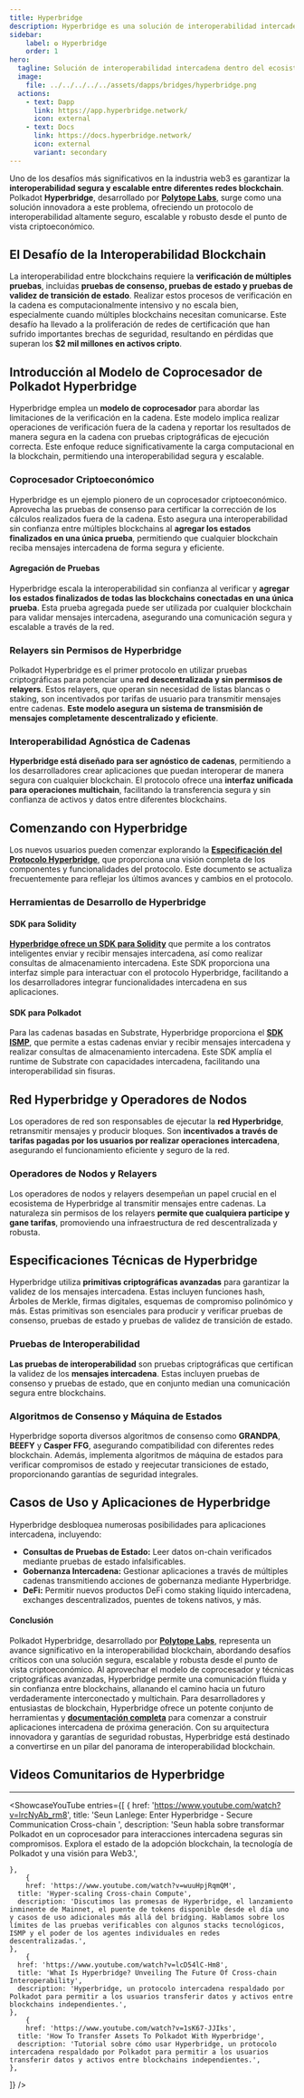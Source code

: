 ```yaml
---
title: Hyperbridge
description: Hyperbridge es una solución de interoperabilidad intercadena de vanguardia dentro del ecosistema Polkadot, que permite una comunicación fluida y segura entre diferentes redes blockchain.
sidebar:
    label: ✪ Hyperbridge
    order: 1
hero:
  tagline: Solución de interoperabilidad intercadena dentro del ecosistema Polkadot.
  image: 
    file: ../../../../../assets/dapps/bridges/hyperbridge.png
  actions:
    - text: Dapp
      link: https://app.hyperbridge.network/
      icon: external
    - text: Docs
      link: https://docs.hyperbridge.network/
      icon: external
      variant: secondary
---
```



Uno de los desafíos más significativos en la industria web3 es garantizar la **interoperabilidad segura y escalable entre diferentes redes blockchain**. Polkadot **Hyperbridge**, desarrollado por **[Polytope Labs](/club/orgs/software/polytope-labs/)**, surge como una solución innovadora a este problema, ofreciendo un protocolo de interoperabilidad altamente seguro, escalable y robusto desde el punto de vista criptoeconómico.

## El Desafío de la Interoperabilidad Blockchain
La interoperabilidad entre blockchains requiere la **verificación de múltiples pruebas**, incluidas **pruebas de consenso, pruebas de estado y pruebas de validez de transición de estado**. Realizar estos procesos de verificación en la cadena es computacionalmente intensivo y no escala bien, especialmente cuando múltiples blockchains necesitan comunicarse. Este desafío ha llevado a la proliferación de redes de certificación que han sufrido importantes brechas de seguridad, resultando en pérdidas que superan los **$2 mil millones en activos cripto**.

## Introducción al Modelo de Coprocesador de Polkadot Hyperbridge
Hyperbridge emplea un **modelo de coprocesador** para abordar las limitaciones de la verificación en la cadena. Este modelo implica realizar operaciones de verificación fuera de la cadena y reportar los resultados de manera segura en la cadena con pruebas criptográficas de ejecución correcta. Este enfoque reduce significativamente la carga computacional en la blockchain, permitiendo una interoperabilidad segura y escalable.

### Coprocesador Criptoeconómico
Hyperbridge es un ejemplo pionero de un coprocesador criptoeconómico. Aprovecha las pruebas de consenso para certificar la corrección de los cálculos realizados fuera de la cadena. Esto asegura una interoperabilidad sin confianza entre múltiples blockchains al **agregar los estados finalizados en una única prueba**, permitiendo que cualquier blockchain reciba mensajes intercadena de forma segura y eficiente.

#### Agregación de Pruebas
Hyperbridge escala la interoperabilidad sin confianza al verificar y **agregar los estados finalizados de todas las blockchains conectadas en una única prueba**. Esta prueba agregada puede ser utilizada por cualquier blockchain para validar mensajes intercadena, asegurando una comunicación segura y escalable a través de la red.

### Relayers sin Permisos de Hyperbridge
Polkadot Hyperbridge es el primer protocolo en utilizar pruebas criptográficas para potenciar una **red descentralizada y sin permisos de relayers**. Estos relayers, que operan sin necesidad de listas blancas o staking, son incentivados por tarifas de usuario para transmitir mensajes entre cadenas. **Este modelo asegura un sistema de transmisión de mensajes completamente descentralizado y eficiente**.

### Interoperabilidad Agnóstica de Cadenas
**Hyperbridge está diseñado para ser agnóstico de cadenas**, permitiendo a los desarrolladores crear aplicaciones que puedan interoperar de manera segura con cualquier blockchain. El protocolo ofrece una **interfaz unificada para operaciones multichain**, facilitando la transferencia segura y sin confianza de activos y datos entre diferentes blockchains.

## Comenzando con Hyperbridge
Los nuevos usuarios pueden comenzar explorando la [**Especificación del Protocolo Hyperbridge**](https://docs.hyperbridge.network/protocol), que proporciona una visión completa de los componentes y funcionalidades del protocolo. Este documento se actualiza frecuentemente para reflejar los últimos avances y cambios en el protocolo.

### Herramientas de Desarrollo de Hyperbridge
#### SDK para Solidity
[**Hyperbridge ofrece un SDK para Solidity**](https://docs.hyperbridge.network/developers/evm/getting-started) que permite a los contratos inteligentes enviar y recibir mensajes intercadena, así como realizar consultas de almacenamiento intercadena. Este SDK proporciona una interfaz simple para interactuar con el protocolo Hyperbridge, facilitando a los desarrolladores integrar funcionalidades intercadena en sus aplicaciones.
#### SDK para Polkadot
Para las cadenas basadas en Substrate, Hyperbridge proporciona el [**SDK ISMP**](https://docs.hyperbridge.network/developers/polkadot/integration), que permite a estas cadenas enviar y recibir mensajes intercadena y realizar consultas de almacenamiento intercadena. Este SDK amplía el runtime de Substrate con capacidades intercadena, facilitando una interoperabilidad sin fisuras.

## Red Hyperbridge y Operadores de Nodos
Los operadores de red son responsables de ejecutar la **red Hyperbridge**, retransmitir mensajes y producir bloques. Son **incentivados a través de tarifas pagadas por los usuarios por realizar operaciones intercadena**, asegurando el funcionamiento eficiente y seguro de la red.

### Operadores de Nodos y Relayers
Los operadores de nodos y relayers desempeñan un papel crucial en el ecosistema de Hyperbridge al transmitir mensajes entre cadenas. La naturaleza sin permisos de los relayers **permite que cualquiera participe y gane tarifas**, promoviendo una infraestructura de red descentralizada y robusta.

## Especificaciones Técnicas de Hyperbridge
Hyperbridge utiliza **primitivas criptográficas avanzadas** para garantizar la validez de los mensajes intercadena. Estas incluyen funciones hash, Árboles de Merkle, firmas digitales, esquemas de compromiso polinómico y más. Estas primitivas son esenciales para producir y verificar pruebas de consenso, pruebas de estado y pruebas de validez de transición de estado.

### Pruebas de Interoperabilidad
**Las pruebas de interoperabilidad** son pruebas criptográficas que certifican la validez de los **mensajes intercadena**. Estas incluyen pruebas de consenso y pruebas de estado, que en conjunto median una comunicación segura entre blockchains.

### Algoritmos de Consenso y Máquina de Estados
Hyperbridge soporta diversos algoritmos de consenso como **GRANDPA**, **BEEFY** y **Casper FFG**, asegurando compatibilidad con diferentes redes blockchain. Además, implementa algoritmos de máquina de estados para verificar compromisos de estado y reejecutar transiciones de estado, proporcionando garantías de seguridad integrales.

## Casos de Uso y Aplicaciones de Hyperbridge
Hyperbridge desbloquea numerosas posibilidades para aplicaciones intercadena, incluyendo:
- **Consultas de Pruebas de Estado:** Leer datos on-chain verificados mediante pruebas de estado infalsificables.
- **Gobernanza Intercadena:** Gestionar aplicaciones a través de múltiples cadenas transmitiendo acciones de gobernanza mediante Hyperbridge.
- **DeFi:** Permitir nuevos productos DeFi como staking líquido intercadena, exchanges descentralizados, puentes de tokens nativos, y más.

#### Conclusión
Polkadot Hyperbridge, desarrollado por **[Polytope Labs](/club/orgs/software/polytope-labs/)**, representa un avance significativo en la interoperabilidad blockchain, abordando desafíos críticos con una solución segura, escalable y robusta desde el punto de vista criptoeconómico. Al aprovechar el modelo de coprocesador y técnicas criptográficas avanzadas, Hyperbridge permite una comunicación fluida y sin confianza entre blockchains, allanando el camino hacia un futuro verdaderamente interconectado y multichain.
Para desarrolladores y entusiastas de blockchain, Hyperbridge ofrece un potente conjunto de herramientas y [**documentación completa**](https://docs.hyperbridge.network/) para comenzar a construir aplicaciones intercadena de próxima generación. Con su arquitectura innovadora y garantías de seguridad robustas, Hyperbridge está destinado a convertirse en un pilar del panorama de interoperabilidad blockchain.

## Videos Comunitarios de Hyperbridge
------------
<ShowcaseYouTube
  entries={[
    {
      href: 'https://www.youtube.com/watch?v=lrcNyAb_rm8',
      title: 'Seun Lanlege: Enter Hyperbridge - Secure Communication Cross-chain ',
      description: 'Seun habla sobre transformar Polkadot en un coprocesador para interacciones intercadena seguras sin compromisos. Explora el estado de la adopción blockchain, la tecnología de Polkadot y una visión para Web3.',

    },
        {
        href: 'https://www.youtube.com/watch?v=wuuHpjRqmQM',
      title: 'Hyper-scaling Cross-chain Compute',
      description: 'Discutimos las promesas de Hyperbridge, el lanzamiento inminente de Mainnet, el puente de tokens disponible desde el día uno y casos de uso adicionales más allá del bridging. Hablamos sobre los límites de las pruebas verificables con algunos stacks tecnológicos, ISMP y el poder de los agentes individuales en redes descentralizadas.',
    },
        {
      href: 'https://www.youtube.com/watch?v=lcD54lC-Hm8',
      title: 'What Is Hyperbridge? Unveiling The Future Of Cross-chain Interoperability',
      description: 'Hyperbridge, un protocolo intercadena respaldado por Polkadot para permitir a los usuarios transferir datos y activos entre blockchains independientes.',
    },
        {
        href: 'https://www.youtube.com/watch?v=1sK67-JJIks',
      title: 'How To Transfer Assets To Polkadot With Hyperbridge',
      description: 'Tutorial sobre cómo usar Hyperbridge, un protocolo intercadena respaldado por Polkadot para permitir a los usuarios transferir datos y activos entre blockchains independientes.',
    },
  ]} />
